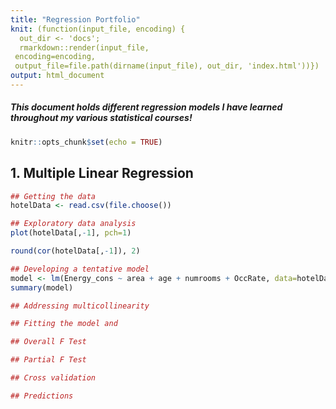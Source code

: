 ```yaml
---
title: "Regression Portfolio"
knit: (function(input_file, encoding) {
  out_dir <- 'docs';
  rmarkdown::render(input_file,
 encoding=encoding,
 output_file=file.path(dirname(input_file), out_dir, 'index.html'))})
output: html_document
---
```

##### This document holds different regression models I have learned throughout my various statistical courses!

```r
knitr::opts_chunk$set(echo = TRUE)
```

## 1. Multiple Linear Regression

```r
## Getting the data
hotelData <- read.csv(file.choose())

## Exploratory data analysis
plot(hotelData[,-1], pch=1)
```
```r
round(cor(hotelData[,-1]), 2)
```

```r
## Developing a tentative model
model <- lm(Energy_cons ~ area + age + numrooms + OccRate, data=hotelData)
summary(model)
```

```r
## Addressing multicollinearity
```

```r
## Fitting the model and 
```

```r
## Overall F Test
```

```r
## Partial F Test
```

```r
## Cross validation
```

```r
## Predictions
```